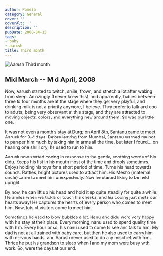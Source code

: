 ```yaml
---
author: Pamela
category: General
cover: ''
coverAlt: ''
description: ''
pubDate: 2008-04-15
tags:
- baby
- aarush
title: Third month
---
```



<Image src={pic1} alt="Aarush Third month"/>

## Mid March -- Mid April, 2008



Now, Aarush started to twitch, smile, frown, and stretch a lot after waking from sleep. Amazingly (I never knew this), and apparently, babies between three to four months are at the stage where they get very playful, and drinking milk is not a priority anymore, I believe. They prefer to talk and coo to adults, being very observant at this stage, and they are attracted to moving objects, colors, and everything new around them. So was our little one.

It was not even a month's stay at Durg; on April 8th, Santanu came to meet Aarush for 3-4 days. Before leaving from Mumbai, Santanu warned me not to pamper him much by taking him in arms all the time, but later I found... on hearing one shrill cry, he used to run to him.

Aarush now started cooing in response to the gentle, soothing words of his didu. Keeps his fist in his mouth most of the time and drools sometimes. Enjoys holding his toys for a short period of time. Turns his head towards sounds. Rattles, bright pictures used to attract him. His Mesho (maternal uncle) came to meet him unexpectedly. Now he started liking to be held upright.

By now, he can lift up his head and hold it up quite steadily for quite a while. He smiles when we tickle or touch his cheeks, and his cooing just melts our hearts away! He captures the hearts of every person who comes to meet him. Now, lots of visitors come to meet him.

Sometimes he used to blow bubbles a lot. Nanu and didu were very happy with his stay at their place. Every morning, nanu used to spend quality time with him. Every hour or so, his nanu used to come to see and talk to him. My dad is not at all trained with baby care, but then he also used to carry him with nervous hands, and Aarush never used to do any mischief with him. Thrice he put his grandson to sleep when I and my mom were busy with work. So, were the days at our end.